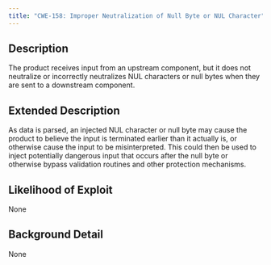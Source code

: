 ```yaml
---
title: "CWE-158: Improper Neutralization of Null Byte or NUL Character"
---
```


## Description
The product receives input from an upstream component, but it does not neutralize or incorrectly neutralizes NUL characters or null bytes when they are sent to a downstream component.

## Extended Description
As data is parsed, an injected NUL character or null byte may cause the product to believe the input is terminated earlier than it actually is, or otherwise cause the input to be misinterpreted. This could then be used to inject potentially dangerous input that occurs after the null byte or otherwise bypass validation routines and other protection mechanisms.

## Likelihood of Exploit
None

## Background Detail
None
        